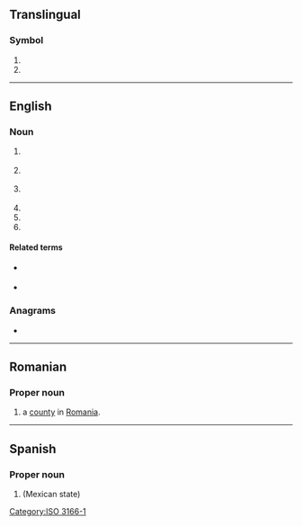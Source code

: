 {{also|tl|Tl|.tl}}
==Translingual==

===Symbol===
{{head|mul|symbol}}

# {{n-g|The [[ISO]] 3166-1 two-letter (alpha-2) code for [[Timor-Leste]].}}
# {{SI-unit-abb|tera|liter|litre|[[volume]]}}

[[Category:ISO 3166-1]]

----

==English==

===Noun===
{{en-noun}}

# {{lb|en|linguistics}} {{initialism of|en|target language}}
# {{lb|en|informal}} {{abbreviation of|en|translator}}
# {{lb|en|informal}} {{abbreviation of|en|translation}}
# {{abbreviation of|en|timeline}}
# {{abbreviation of|en|turntable ladder}}
# {{abbreviation of|en|[[team]] [[leader]]}}

====Related terms====
* {{sense|translation}} {{l|en|MTL}} {{qualifier|machine translation}}
* {{sense|translation}} {{l|en|TLN}} {{qualifier|translation note / translator's note}}

===Anagrams===
* {{anagrams|en|a=lt|LT|Lt|Lt.}}

----

==Romanian==

===Proper noun===
{{head|ro|proper noun}}

# {{abbreviation of|ro|Tulcea|dot=,}} a [[county]] in [[Romania]].

----

==Spanish==

===Proper noun===
{{es-proper noun}}

# {{abbreviation of|es|Tlaxcala|nodot=1}} (Mexican state)